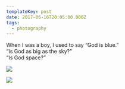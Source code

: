 ```yaml
---
templateKey: post
date: 2017-06-16T20:05:00.000Z
tags:
  - photography
---
```

When I was a boy, I used to say “God is blue.”<br/>
“Is God as big as the sky?”<br/>
“Is God space?”

![](../../assets/photos/20170616-IMG_4146.jpg)

![](../../assets/photos/20170616-IMG_4160.jpg)